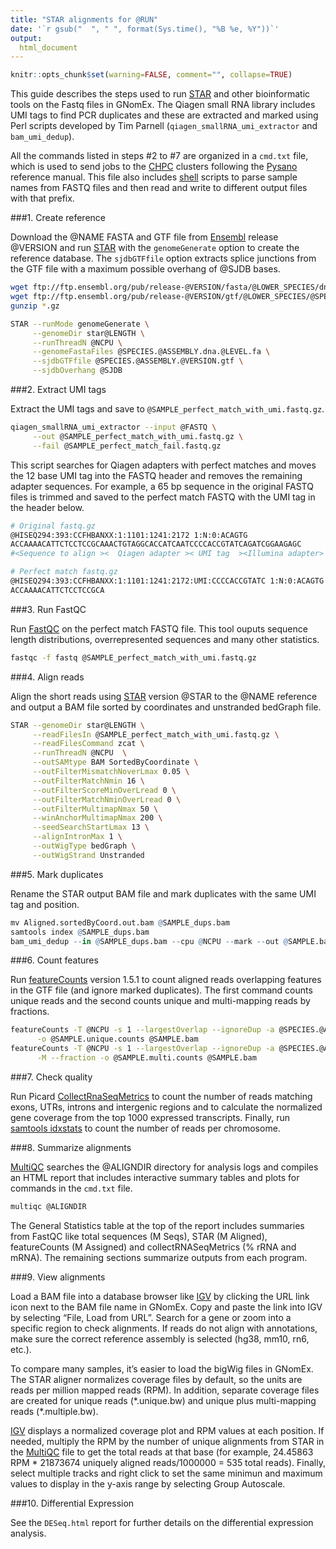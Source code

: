 ```yaml
---
title: "STAR alignments for @RUN"
date: '`r gsub("  ", " ", format(Sys.time(), "%B %e, %Y"))`'
output:
  html_document
---
```


```r
knitr::opts_chunk$set(warning=FALSE, comment="", collapse=TRUE)
```

This guide describes the steps used to run [STAR] and other bioinformatic tools
on the Fastq files in GNomEx.  The Qiagen small RNA library includes UMI tags to
find PCR duplicates and these are extracted and marked using Perl scripts
developed by Tim Parnell (`qiagen_smallRNA_umi_extractor` and `bam_umi_dedup`).

All the commands listed in steps #2 to #7 are organized in a `cmd.txt` file,  which
is used to send jobs to the [CHPC] clusters following the [Pysano] reference
manual.  This file also includes [shell] scripts to parse sample names from
FASTQ files and then read and write to different output files with that prefix.

###1. Create reference

Download the @NAME FASTA and GTF file from [Ensembl] release @VERSION and
run [STAR] with the `genomeGenerate` option to create the reference database.
The `sjdbGTFfile` option extracts splice junctions from the GTF file with a
maximum possible overhang of @SJDB bases.

```bash
wget ftp://ftp.ensembl.org/pub/release-@VERSION/fasta/@LOWER_SPECIES/dna/@SPECIES.@ASSEMBLY.dna.@LEVEL.fa.gz
wget ftp://ftp.ensembl.org/pub/release-@VERSION/gtf/@LOWER_SPECIES/@SPECIES.@ASSEMBLY.@VERSION.gtf.gz
gunzip *.gz

STAR --runMode genomeGenerate \
     --genomeDir star@LENGTH \
     --runThreadN @NCPU \
     --genomeFastaFiles @SPECIES.@ASSEMBLY.dna.@LEVEL.fa \
     --sjdbGTFfile @SPECIES.@ASSEMBLY.@VERSION.gtf \
     --sjdbOverhang @SJDB
```


###2. Extract UMI tags

Extract the UMI tags and save to `@SAMPLE_perfect_match_with_umi.fastq.gz`.

```bash
qiagen_smallRNA_umi_extractor --input @FASTQ \
     --out @SAMPLE_perfect_match_with_umi.fastq.gz \
     --fail @SAMPLE_perfect_match_fail.fastq.gz
```

This script searches for Qiagen adapters with perfect matches and moves
the 12 base UMI tag into the FASTQ header and removes the remaining adapter sequences.
For example, a 65 bp sequence in the original FASTQ files is trimmed and saved to the perfect match FASTQ
with the UMI tag in the header below.

```bash
# Original fastq.gz
@HISEQ294:393:CCFHBANXX:1:1101:1241:2172 1:N:0:ACAGTG
ACCAAAACATTCTCCTCCGCAAACTGTAGGCACCATCAATCCCCACCGTATCAGATCGGAAGAGC
#<Sequence to align ><  Qiagen adapter >< UMI tag  ><Illumina adapter>

# Perfect match fastq.gz
@HISEQ294:393:CCFHBANXX:1:1101:1241:2172:UMI:CCCCACCGTATC 1:N:0:ACAGTG
ACCAAAACATTCTCCTCCGCA
```


###3. Run FastQC

Run [FastQC] on the perfect match FASTQ file.  This tool ouputs sequence length distributions,
overrepresented sequences and many other statistics.

```bash
fastqc -f fastq @SAMPLE_perfect_match_with_umi.fastq.gz
```

###4. Align reads

Align the short reads using [STAR] version @STAR to the @NAME reference and output a BAM file
 sorted by coordinates and unstranded bedGraph file.

```bash
STAR --genomeDir star@LENGTH \
     --readFilesIn @SAMPLE_perfect_match_with_umi.fastq.gz \
     --readFilesCommand zcat \
     --runThreadN @NCPU  \
     --outSAMtype BAM SortedByCoordinate \
     --outFilterMismatchNoverLmax 0.05 \
     --outFilterMatchNmin 16 \
     --outFilterScoreMinOverLread 0 \
     --outFilterMatchNminOverLread 0 \
     --outFilterMultimapNmax 50 \
     --winAnchorMultimapNmax 200 \
     --seedSearchStartLmax 13 \
     --alignIntronMax 1 \
     --outWigType bedGraph \
     --outWigStrand Unstranded
```

###5. Mark duplicates

Rename the STAR output BAM file and mark duplicates with the same UMI tag and position.

```r
mv Aligned.sortedByCoord.out.bam @SAMPLE_dups.bam
samtools index @SAMPLE_dups.bam
bam_umi_dedup --in @SAMPLE_dups.bam --cpu @NCPU --mark --out @SAMPLE.bam
```


###6. Count features

Run [featureCounts] version 1.5.1 to count aligned reads overlapping features in
the GTF file (and ignore marked duplicates).   The first command counts unique
reads and the second counts unique and multi-mapping reads by fractions.

```bash
featureCounts -T @NCPU -s 1 --largestOverlap --ignoreDup -a @SPECIES.@ASSEMBLY.@VERSION.gtf \
      -o @SAMPLE.unique.counts @SAMPLE.bam
featureCounts -T @NCPU -s 1 --largestOverlap --ignoreDup -a @SPECIES.@ASSEMBLY.@VERSION.gtf \
      -M --fraction -o @SAMPLE.multi.counts @SAMPLE.bam
```

###7. Check quality

Run Picard [CollectRnaSeqMetrics] to count the number of reads matching exons,
UTRs, introns and intergenic regions and to calculate the normalized gene
coverage from the top 1000 expressed transcripts. Finally, run [samtools idxstats] to
count the number of reads per chromosome.

###8. Summarize alignments

[MultiQC] searches the @ALIGNDIR directory for analysis logs and compiles an
HTML report that includes interactive summary tables and plots for commands
in the `cmd.txt` file.

```bash
multiqc @ALIGNDIR
```

The General Statistics table at the top of the report includes summaries from
FastQC like total sequences (M Seqs), STAR (M Aligned), featureCounts (M
Assigned) and collectRNASeqMetrics (% rRNA and mRNA).   The remaining sections
summarize outputs from each program.

###9.  View alignments

Load a BAM file into a database browser like [IGV] by clicking the URL link icon
next to the BAM file name in GNomEx.   Copy and paste the link into IGV by
selecting "File, Load from URL".   Search for a gene or zoom into a specific
region to check alignments. If reads do not align with annotations, make sure
the correct reference assembly is selected (hg38, mm10, rn6, etc.).

To compare many samples, it's easier to load the bigWig files in GNomEx. The
STAR aligner normalizes coverage files by default, so the units are reads per
million mapped reads (RPM). In addition, separate coverage files are created for
unique reads (\*.unique.bw) and unique plus multi-mapping reads
(\*.multiple.bw).

[IGV] displays a normalized coverage plot and RPM values at each position.
If needed, multiply the RPM by the number of unique alignments from
STAR in the [MultiQC] file to get the total reads at that base (for example,
24.45863 RPM * 21873674 uniquely aligned reads/1000000 = 535 total reads).
Finally, select multiple tracks and right click to set the same minimun and
maximum values to display in the y-axis range by selecting Group Autoscale.

###10. Differential Expression

See the `DESeq.html` report for further details on the differential expression analysis.

<br>

[cutadapt]: http://cutadapt.readthedocs.io/en/stable/index.html
[STAR]: https://github.com/alexdobin/STAR
[Ensembl]: http://uswest.ensembl.org/info/data/ftp/index.html
[Pysano]: http://healthcare.utah.edu/huntsmancancerinstitute/research/shared-resources/center-managed/bioinformatics/pysano
[CHPC]: https://www.chpc.utah.edu/
[shell]: http://tldp.org/LDP/abs/html/index.html
[IGV]: http://software.broadinstitute.org/software/igv/
[featureCounts]: http://bioinf.wehi.edu.au/featureCounts/
[FastQC]: http://www.bioinformatics.babraham.ac.uk/projects/fastqc/
[CollectRnaSeqMetrics]: https://broadinstitute.github.io/picard/command-line-overview.html#CollectRnaSeqMetrics
[samtools idxstats]: http://www.htslib.org/
[MultiQC]: http://multiqc.info/
